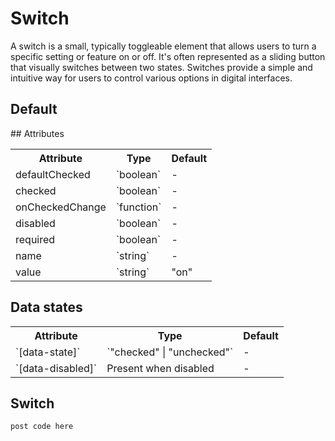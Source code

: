 

<Meta of={SwitchStories} />

# Switch

A switch is a small, typically toggleable element that allows users to turn a specific setting or feature on or off. It's often represented as a sliding button that visually switches between two states. Switches provide a simple and intuitive way for users to control various options in digital interfaces.

## Default

<Canvas of={SwitchStories.Default} />

<Canvas of={SwitchStories.Disabled} />
## Attributes

<table>
  <tbody>
    <tr>
      <th>Attribute</th>
      <th>Type</th>
      <th>Default</th>
    </tr>
    <tr>
      <td>defaultChecked</td>
      <td>`boolean`</td>
      <td>-</td>
    </tr>
    <tr>
      <td>checked</td>
      <td>`boolean`</td>
      <td>-</td>
    </tr>
    <tr>
      <td>onCheckedChange</td>
      <td>`function`</td>
      <td>-</td>
    </tr>
    <tr>
      <td>disabled</td>
      <td>`boolean`</td>
      <td>-</td>
    </tr>
    <tr>
      <td>required</td>
      <td>`boolean`</td>
      <td>-</td>
    </tr>
    <tr>
      <td>name</td>
      <td>`string`</td>
      <td>-</td>
    </tr>
    <tr>
      <td>value</td>
      <td>`string`</td>
      <td>"on"</td>
    </tr>
  </tbody>
</table>

## Data states

<table>
  <tbody>
    <tr>
      <th>Attribute</th>
      <th>Type</th>
      <th>Default</th>
    </tr>
    <tr>
      <td>`[data-state]`</td>
      <td>`"checked" | "unchecked"`</td>
      <td>-</td>
    </tr>
    <tr>
      <td>`[data-disabled]`</td>
      <td>Present when disabled</td>
      <td>-</td>
    </tr>

  </tbody>
</table>

## Switch

```tsx
post code here
```
